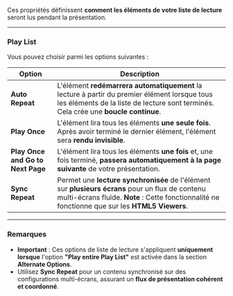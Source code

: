 Ces propriétés définissent **comment les éléments de votre liste de lecture** seront lus pendant la présentation.

***

### Play List

Vous pouvez choisir parmi les options suivantes :

| **Option**                        | **Description**                                                                                                                                                                                     |
| --------------------------------- | --------------------------------------------------------------------------------------------------------------------------------------------------------------------------------------------------- |
| **Auto Repeat**                   | L'élément **redémarrera automatiquement** la lecture à partir du premier élément lorsque tous les éléments de la liste de lecture sont terminés. Cela crée une **boucle continue**.                 |
| **Play Once**                     | L'élément lira tous les éléments **une seule fois**. Après avoir terminé le dernier élément, l'élément sera **rendu invisible**.                                                                    |
| **Play Once and Go to Next Page** | L'élément lira tous les éléments **une fois** et, une fois terminé, **passera automatiquement à la page suivante** de votre présentation.                                                           |
| **Sync Repeat**                   | Permet une **lecture synchronisée** de l'élément sur **plusieurs écrans** pour un flux de contenu multi-écrans fluide. **Note** : Cette fonctionnalité ne fonctionne que sur les **HTML5 Viewers**. |

***

### Remarques

* **Important** : Ces options de liste de lecture s'appliquent **uniquement lorsque** l'option **"Play entire Play List"** est activée dans la section **Alternate Options**.
* Utilisez **Sync Repeat** pour un contenu synchronisé sur des configurations multi-écrans, assurant un **flux de présentation cohérent et coordonné**.
